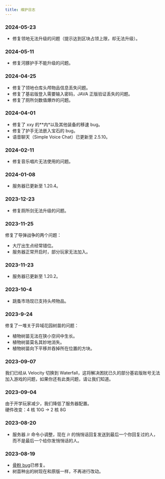 ```yaml
---
title: 维护日志
---
```


### 2024-05-23

- 修复领地无法升级的问题（提示达到区块占领上限，却无法升级）。

### 2024-05-11

- 修复河豚护手不能升级的问题。

### 2024-04-25

- 修复了领地仓库头颅物品信息丢失问题。
- 修复了基岩版登入需要输入密码，JAVA 正版验证丢失的问题。
- 修复了厕所剑数值爆炸的问题。

### 2024-04-01

- 修复了 xxy 的\*\*内\*以及其他装备的移速 bug。
- 修复了护手无法嵌入宝石的 bug。
- 语音聊天（Simple Voice Chat）已更新至 2.5.10。

### 2024-02-11

- 修复音乐唱片无法使用的问题。

### 2024-01-08

- 服务器已更新至 1.20.4。

### 2023-12-23

- 修复厕所剑无法升级的问题。

### 2023-11-25

修复了导弹战争的两个问题：

- 大厅出生点经常错位。
- 服务器正常开启时，部分玩家无法加入。

### 2023-11-23

- 服务器已更新至 1.20.2。

### 2023-10-4

- 跳蚤市场现已支持头颅物品。

### 2023-9-24

修复了一堆关于异域花园树苗的问题：

- 植物树苗无法在狭小空间中生长。
- 植物树苗莫名其妙地消失。
- 植物树苗向下平移并吞掉所在位置的方块。

### 2023-09-07

我们已经从 Velocity 切换到 Waterfall，这将解决困扰已久的部分基岩版账号无法加入游戏的问题，如果你还有此类问题，请让我们知道。

### 2023-09-04

由于开学玩家减少，我们降低了服务器配置。  
硬件改变：4 核 10G → 2 核 8G

### 2023-08-20

- 服务器 /r 命令小调整，现在 /r 的悄悄话回复发送到最后一个你回复过的人，而不是最后一个给你发悄悄话的人。

### 2023-08-19

- [骨粉 bug](https://pd.qq.com/s/1rfl0cjnj?shareSource=5)已修复。
- 树苗种出的树现在和原版一样，不再进行改动。
